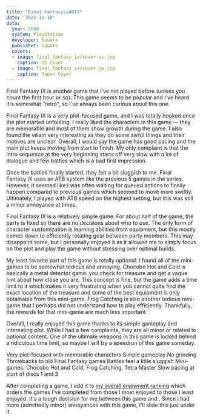 ```yaml
---
title: "Final Fantasy\xA0IX"
date: '2022-12-18'
data:
  year: 2000
  system: PlayStation
  developer: Square
  publisher: Square
  covers:
  - image: final_fantasy_ix/cover-us.jpg
    caption: US Cover
  - image: final_fantasy_ix/cover-jp.jpg
    caption: Japan Cover
---
```


Final Fantasy&nbsp;IX is another game that I've not played before (unless you count the first hour or so). This
game seems to be popular and I've heard it's somewhat "retro", so I've always been curious about this one.

<GameHeader />

Final Fantasy&nbsp;IX is a very plot-focused game, and I was totally hooked once the plot started unfolding. I really
liked the characters in this game &mdash; they are memorable and most of them show growth during the game. I also found
the villain very interesting as they do some awful things and their motives are unclear. Overall, I would say the game
has good pacing and the main plot keeps moving from start to finish. My only complaint is that the intro sequence at the
very beginning starts off very slow with a lot of dialogue and few battles which is a bad first impression.

Once the battles finally started, they felt a bit sluggish to me. Final Fantasy&nbsp;IX uses an ATB system like the
previous 5 games in the series. However, it seemed like I was often waiting for queued actions to finally happen
compared to previous games which seemed to move more swiftly. Ultimately, I played with ATB speed on the highest
setting, but this was still a minor annoyance at times.

Final Fantasy&nbsp;IX is a relatively simple game. For about half of the game, the party is fixed so there are no
decisions about who to use. The only form of character customization is learning abilities from equipment, but this
mostly comes down to efficiently rotating gear between party members. This may disappoint some, but I personally enjoyed
it as it allowed me to simply focus on the plot and play the game without stressing over optimal builds.

My least favorite part of this game is totally optional: I found all of the mini-games to be somewhat tedious and
annoying. Chocobo Hot and Cold is basically a metal detector game: you check for treasure and get a vague hint about how
close you are. This concept is fine, but the game adds a time limit to it which makes it very frustrating when you
cannot quite find the exact location of the treasure and some of the best equipment is only obtainable from this
mini-game. Frog Catching is also another tedious mini-game that I perhaps did not understand how to play efficiently.
Thankfully, the rewards for that mini-game are much less important.

Overall, I really enjoyed this game thanks to its simple gameplay and interesting plot. While I had a few complaints,
they are all minor or related to optional content. One of the ultimate weapons in this game is locked behind a
ridiculous time limit, so maybe I will try a speedrun of this game someday.

<LikedDisliked>
  <LikedList>
    <LikedItem>Very plot-focused with memorable characters</LikedItem>
    <LikedItem>Simple gameplay</LikedItem>
    <LikedItem>No grinding</LikedItem>
    <LikedItem>Throwbacks to old Final Fantasy games</LikedItem>
  </LikedList>
  <DislikedList>
    <DislikedItem>Battles feel a little sluggish</DislikedItem>
    <DislikedItem>Mini-games: Chocobo Hot and Cold, Frog Catching, Tetra Master</DislikedItem>
    <DislikedItem>Slow pacing at start of discs 1 and 3</DislikedItem>
  </DislikedList>
</LikedDisliked>

After completing a game, I add it to [my overall enjoyment ranking](/ranking) which orders the games I've completed from
those I most enjoyed to those I least enjoyed. It's a tough decision for me between this game and
<GameLink slug="final_fantasy_v" />. Since I had more (admittedly minor) annoyances with this game, I'll slide this just
under it.

<GameRanking game={slug} />
